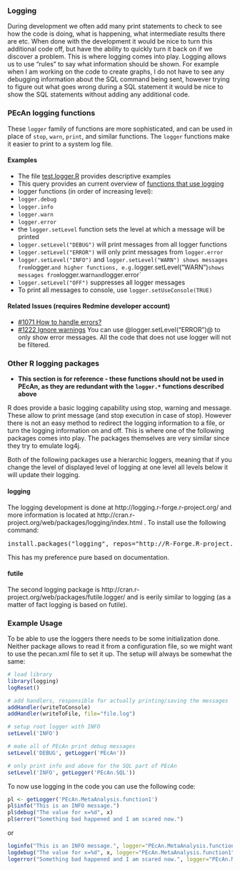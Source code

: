 ### Logging

During development we often add many print statements to check to see how the code is doing, what is happening, what intermediate results there are etc. When done with the development it would be nice to turn this additional code off, but have the ability to quickly turn it back on if we discover a problem. This is where logging comes into play. Logging allows us to use "rules" to say what information should be shown. For example when I am working on the code to create graphs, I do not have to see any debugging information about the SQL command being sent, however trying to figure out what goes wrong during a SQL statement it would be nice to show the SQL statements without adding any additional code.

### PEcAn logging functions

These `logger` family of functions are more sophisticated, and can be used in place of `stop`, `warn`, `print`, and similar functions. The `logger` functions make it easier to print to a system log file. 

#### Examples

* The file [test.logger.R](../blob/master/utils/inst/tests/test.logger.R) provides descriptive examples
* This query provides an current overview of [functions that use logging](https://github.com/PecanProject/pecan/search?q=logger&ref=cmdform)
* logger functions (in order of increasing level):
 * `logger.debug`
 * `logger.info`
 * `logger.warn`
 * `logger.error`
* the `logger.setLevel` function sets the level at which a message will be printed
 * `logger.setLevel("DEBUG")` will print messages from all logger functions
 * `logger.setLevel("ERROR")` will only print messages from `logger.error`
 * `logger.setLevel("INFO")` and `logger.setLevel("WARN") shows messages from `logger.<level>` and higher functions, e.g. `logger.setLevel("WARN")` shows messages from `logger.warn` and `logger.error` 
 * `logger.setLevel("OFF")` suppresses all logger messages
* To print all messages to console, use `logger.setUseConsole(TRUE)`

#### Related Issues (requires Redmine developer account)

* [#1071 How to handle errors?](https://ebi-forecast.igb.illinois.edu/redmine/issues/1071)
* [#1222 Ignore warnings](https://ebi-forecast.igb.illinois.edu/redmine/issues/1222)
  You can use @logger.setLevel("ERROR")@ to only show error messages. All the code that does not use logger will not be filtered.

### Other R logging packages 

* **This section is for reference - these functions should not be used in PEcAn, as they are redundant with the `logger.*` functions described above**

R does provide a basic logging capability using stop, warning and message. These allow to print message (and stop execution in case of stop). However there is not an easy method to redirect the logging information to a file, or turn the logging information on and off. This is where one of the following packages comes into play. The packages themselves are very similar since they try to emulate log4j.

Both of the following packages use a hierarchic loggers, meaning that if you change the level of displayed level of logging at one level all levels below it will update their logging.

#### logging

The logging development is done at http://logging.r-forge.r-project.org/ and more information is located at http://cran.r-project.org/web/packages/logging/index.html . To install use the following command:
<pre>
install.packages("logging", repos="http://R-Forge.R-project.org")
</pre>
This has my preference pure based on documentation.

#### futile

The second logging package is http://cran.r-project.org/web/packages/futile.logger/ and is eerily similar to logging (as a matter of fact logging is based on futile).

### Example Usage

To be able to use the loggers there needs to be some initialization done. Neither package allows to read it from a configuration file, so we might want to use the pecan.xml file to set it up. The setup will always be somewhat the same:

```r
# load library
library(logging)
logReset()

# add handlers, responsible for actually printing/saving the messages
addHandler(writeToConsole)
addHandler(writeToFile, file="file.log")

# setup root logger with INFO
setLevel('INFO')

# make all of PEcAn print debug messages
setLevel('DEBUG', getLogger('PEcAn'))

# only print info and above for the SQL part of PEcAn
setLevel('INFO', getLogger('PEcAn.SQL'))
```

To now use logging in the code you can use the following code:
```r
pl <- getLogger('PEcAn.MetaAnalysis.function1')
pl$info("This is an INFO message.")
pl$debug("The value for x=%d", x)
pl$error("Something bad happened and I am scared now.")
```
or
```r
loginfo("This is an INFO message.", logger="PEcAn.MetaAnalysis.function1")
logdebug("The value for x=%d", x, logger="PEcAn.MetaAnalysis.function1")
logerror("Something bad happened and I am scared now.", logger="PEcAn.MetaAnalysis.function1")
```